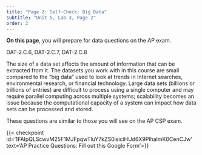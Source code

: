 ```yaml
---
title: "Page 2: Self-Check: Big Data"
subtitle: "Unit 5, Lab 3, Page 2"
order: 2
---
```


::: learn
**On this page**, you will prepare for data questions on
the AP exam.
:::

::: ap-standard
DAT-2.C.6, DAT-2.C.7, DAT-2.C.8
:::

The size of a data set affects the amount of information that can be
extracted from it. The datasets you work with in this course are small
compared to the "big data" used to look at trends in Internet searches,
environmental research, or financial technology. Large data sets
(billions or trillions of entries) are difficult to process using a
single computer and may require parallel computing across multiple
systems; scalability becomes an issue because the computational capacity
of a system can impact how data sets can be processed and stored.

::: {#first .forYouToDo}

These questions are similar to those you will see on the AP CSP exam.

{{< checkpoint id='1FAIpQLScwvM25F1MJFpqwTluY7kZS0isiciHUd6X9PlhaImK0CenCJw' text='AP Practice Questions: Fill out this Google Form'>}}

:::
